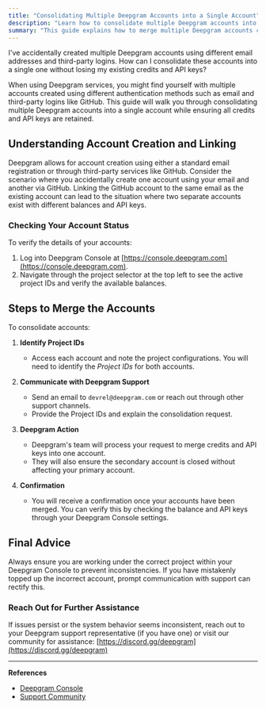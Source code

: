 ```yaml
---
title: "Consolidating Multiple Deepgram Accounts into a Single Account"
description: "Learn how to consolidate multiple Deepgram accounts into a single account while retaining credits and API keys."
summary: "This guide explains how to merge multiple Deepgram accounts created using different authentication methods like email and third-party logins (e.g., GitHub) into a single account, ensuring that all existing credits and API keys are retained in the consolidated account."
---
```


<CommunityQuestion>I've accidentally created multiple Deepgram accounts using different email addresses and third-party logins. How can I consolidate these accounts into a single one without losing my existing credits and API keys?</CommunityQuestion>

When using Deepgram services, you might find yourself with multiple accounts created using different authentication methods such as email and third-party logins like GitHub. This guide will walk you through consolidating multiple Deepgram accounts into a single account while ensuring all credits and API keys are retained.

## Understanding Account Creation and Linking

Deepgram allows for account creation using either a standard email registration or through third-party services like GitHub. Consider the scenario where you accidentally create one account using your email and another via GitHub. Linking the GitHub account to the same email as the existing account can lead to the situation where two separate accounts exist with different balances and API keys.

### Checking Your Account Status

To verify the details of your accounts:
1. Log into Deepgram Console at [https://console.deepgram.com](https://console.deepgram.com).
2. Navigate through the project selector at the top left to see the active project IDs and verify the available balances.

## Steps to Merge the Accounts

To consolidate accounts:

1. **Identify Project IDs**
   - Access each account and note the project configurations. You will need to identify the *Project IDs* for both accounts.

2. **Communicate with Deepgram Support**
   - Send an email to `devrel@deepgram.com` or reach out through other support channels.
   - Provide the Project IDs and explain the consolidation request.

3. **Deepgram Action**
   - Deepgram's team will process your request to merge credits and API keys into one account.
   - They will also ensure the secondary account is closed without affecting your primary account.

4. **Confirmation**
   - You will receive a confirmation once your accounts have been merged. You can verify this by checking the balance and API keys through your Deepgram Console settings.

## Final Advice

Always ensure you are working under the correct project within your Deepgram Console to prevent inconsistencies. If you have mistakenly topped up the incorrect account, prompt communication with support can rectify this.

### Reach Out for Further Assistance

If issues persist or the system behavior seems inconsistent, reach out to your Deepgram support representative (if you have one) or visit our community for assistance: [https://discord.gg/deepgram](https://discord.gg/deepgram)

---

**References**
- [Deepgram Console](https://console.deepgram.com)
- [Support Community](https://discord.gg/deepgram)